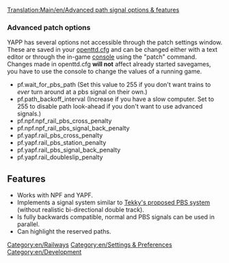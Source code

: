 [[Translation:Main/en/Advanced path signal options & features]]
===Advanced patch options===
YAPP has several options not accessible through the patch settings window. These are saved in your [[Main/en/Openttd.cfg|openttd.cfg]] and
can be changed either with a text editor or through the in-game [[Main/en/Console|console]] using the "patch" command. Changes made in openttd.cfg '''will not''' affect
already started savegames, you have to use the console to change the values of a running game.
* pf.wait_for_pbs_path (Set this value to 255 if you don't want trains to ''ever'' turn around at a pbs signal on their own.)
* pf.path_backoff_interval (Increase if you have a slow computer. Set to 255 to disable path look-ahead if you don't want to use advanced signals.)
* pf.npf.npf_rail_pbs_cross_penalty
* pf.npf.npf_rail_pbs_signal_back_penalty
* pf.yapf.rail_pbs_cross_penalty
* pf.yapf.rail_pbs_station_penalty
* pf.yapf.rail_pbs_signal_back_penalty
* pf.yapf.rail_doubleslip_penalty

[[Category:en/Railways]]
[[Category:en/Settings & Preferences]]
[[Category:en/Development]]

==Features==
* Works with NPF and YAPF.
* Implements a signal system similar to [[Main/en/Realistic Path Based Signalling|Tekky's proposed PBS system]] (without realistic bi-directional double track).
* Is fully backwards compatible, normal and PBS signals can be used in parallel.
* Can highlight the reserved paths.